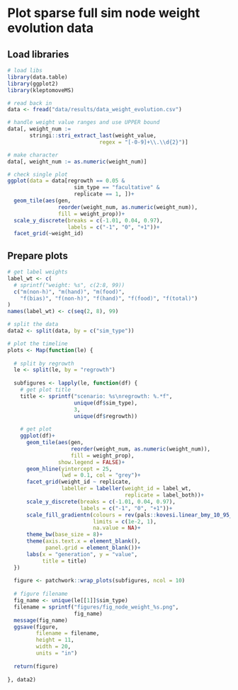 
# Plot sparse full sim node weight evolution data

## Load libraries

```r
# load libs
library(data.table)
library(ggplot2)
library(kleptomoveMS)
```

```r
# read back in
data <- fread("data/results/data_weight_evolution.csv")

# handle weight value ranges and use UPPER bound
data[, weight_num := 
       stringi::stri_extract_last(weight_value, 
                             regex = "[-0-9]+\\.\\d{2}")]

# make character
data[, weight_num := as.numeric(weight_num)]
```

```r
# check single plot
ggplot(data = data[regrowth == 0.05 & 
                     sim_type == "facultative" &
                     replicate == 1, ])+
  geom_tile(aes(gen, 
                reorder(weight_num, as.numeric(weight_num)), 
                fill = weight_prop))+
  scale_y_discrete(breaks = c(-1.01, 0.04, 0.97),
                   labels = c("-1", "0", "+1"))+
  facet_grid(~weight_id)
```


## Prepare plots

```r
# get label weights
label_wt <- c(
  # sprintf("weight: %s", c(2:8, 99))
  c("m(non-h)", "m(hand)", "m(food)",
    "f(bias)", "f(non-h)", "f(hand)", "f(food)", "f(total)")
)
names(label_wt) <- c(seq(2, 8), 99)

# split the data
data2 <- split(data, by = c("sim_type"))

# plot the timeline
plots <- Map(function(le) {
  
  # split by regrowth
  le <- split(le, by = "regrowth")
  
  subfigures <- lapply(le, function(df) {
    # get plot title
    title <- sprintf("scenario: %s\nregrowth: %.*f",
                     unique(df$sim_type),
                     3,
                     unique(df$regrowth)) 
    
    # get plot
    ggplot(df)+
      geom_tile(aes(gen, 
                    reorder(weight_num, as.numeric(weight_num)), 
                    fill = weight_prop),
                show.legend = FALSE)+
      geom_hline(yintercept = 25,
                 lwd = 0.1, col = "grey")+
      facet_grid(weight_id ~ replicate, 
                 labeller = labeller(weight_id = label_wt,
                                     replicate = label_both))+
      scale_y_discrete(breaks = c(-1.01, 0.04, 0.97),
                       labels = c("-1", "0", "+1"))+
      scale_fill_gradientn(colours = rev(pals::kovesi.linear_bmy_10_95_c78(10)),
                           limits = c(1e-2, 1),
                           na.value = NA)+
      theme_bw(base_size = 8)+
      theme(axis.text.x = element_blank(),
            panel.grid = element_blank())+
      labs(x = "generation", y = "value",
           title = title)
  })
  
  figure <- patchwork::wrap_plots(subfigures, ncol = 10)
  
  # figure filename
  fig_name <- unique(le[[1]]$sim_type)
  filename = sprintf("figures/fig_node_weight_%s.png",
                     fig_name)
  message(fig_name)
  ggsave(figure,
         filename = filename,
         height = 11,
         width = 20,
         units = "in")
  
  return(figure)
  
}, data2)

```
